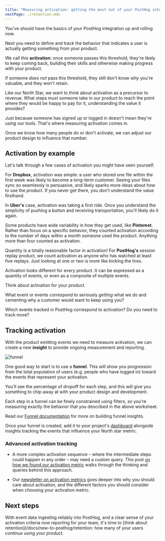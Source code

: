 ```yaml
---
title: "Measuring activation: getting the most out of your PostHog integration"
nextPage: ./retention.mdx
---
```



<AnalyticsPlannerTip />

You've should have the basics of your PostHog integration up and rolling now.

Next you need to define and track the behavior that indicates a user is actually getting something from your product.

We call this **activation**: once someone passes this threshold, they're likely to keep coming back, building their skills and otherwise making progress with your product. 

If someone *does not* pass this threshold, they still don't know why you're valuable, and they won't retain.

Like our North Star, we want to think about activation as a precursor to revenue. What steps must someone take in our product to reach the point where they would be happy to pay for it, understanding the value it provides?

Just because someone has signed up or logged in doesn't mean they're *using* our tools. That's where measuring activation comes in.

Once we know how many people do or don't activate, we can adjust our product design to influence that number.

## Activation by example

Let's talk through a few cases of activation you might have seen yourself:

For **Dropbox**, activation was simple: a user who stored one file within the first week was likely to become a long-term customer. Seeing your files sync so seamlessly is persuasive, and likely sparks more ideas about how to use the product. If you never get there, you don't understand the value firsthand.

In **Uber's** case, activation was taking a first ride. Once you understand the simplicity of pushing a button and receiving transportation, you'll likely do it again.

Some products have wide variability in how they get used, like **Pinterest**. Rather than focus on a specific behavior, they counted activation according to the number of days within a month someone used the product. Anything more than four counted as activation.

Quantity is a totally reasonable factor in activation! For **PostHog's** session replay product, we count activation as anyone who has watched at least five replays. Just looking at one or two is more like kicking the tires.

Activation looks different for every product. It can be expressed as a quantity of events, or even as a composite of multiple events.

<Admonition icon="IconPencil" title="Activation planning">

Think about activation for your product. 

What event or events correspond to seriously *getting* what we do and cementing why a customer would want to keep using you?

Which events tracked in PostHog correspond to activation? Do you need to track more?

</Admonition>

## Tracking activation

With the product emitting events we need to measure activation, we can create a new **insight** to provide ongoing measurement and reporting.  

![funnel](https://res.cloudinary.com/dmukukwp6/image/upload/funnel_aa53c78746.png)

One good way to start is to use a **funnel**. This will show you progression from the total population of users (e.g. people who have logged in) toward the events that represent your activation. 

You'll see the percentage of dropoff for each step, and this will give you something to chip away at with your product design and development.

Each step in a funnel can be finely constrained using filters, so you're measuring exactly the behavior that you described in the above worksheet.

Read our [Funnel documentation](/docs/product-analytics/funnels) for more on building funnel insights. 

Once your funnel is created, add it to your project's [dashboard](/docs/product-analytics/dashboards) alongside insights tracking the events that influence your North star metric.

### Advanced activation tracking

- A more complex activation sequence – where the intermediate steps could happen in any order – may need a custom query. This post [on how we found our activation metric](product-engineers/activation-metrics) walks through the thinking and queries behind this approach.

- Our [newsletter on activation metrics](/newsletter/wtf-is-activation) goes deeper into why you should care about activation, and the different factors you should consider when choosing your activation metric.

## Next steps

With event data ingesting reliably into PostHog, and a clear sense of your activation criteria now reporting for your team, it's time to [think about retention](/docs/new-to-posthog/retention: how many of your users *continue using your product.*